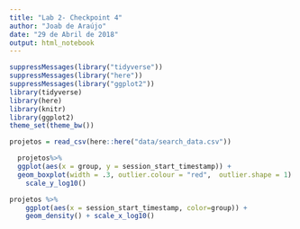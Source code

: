 ```yaml
---
title: "Lab 2- Checkpoint 4"
author: "Joab de Araújo"
date: "29 de Abril de 2018"
output: html_notebook
---
```



```r
suppressMessages(library("tidyverse"))
suppressMessages(library("here"))
suppressMessages(library("ggplot2"))
library(tidyverse)
library(here)
library(knitr)
library(ggplot2)
theme_set(theme_bw())

```


```r
projetos = read_csv(here::here("data/search_data.csv"))
```

```r
  projetos%>%
  ggplot(aes(x = group, y = session_start_timestamp)) + 
  geom_boxplot(width = .3, outlier.colour = "red",  outlier.shape = 1) +
    scale_y_log10()

```

```r
projetos %>% 
    ggplot(aes(x = session_start_timestamp, color=group)) + 
    geom_density() + scale_x_log10() 
```
